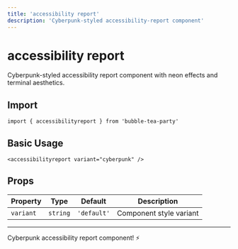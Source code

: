 ```yaml
---
title: 'accessibility report'
description: 'Cyberpunk-styled accessibility-report component'
---
```


# accessibility report

Cyberpunk-styled accessibility report component with neon effects and terminal aesthetics.

## Import

```svelte
import { accessibilityreport } from 'bubble-tea-party'
```

## Basic Usage

```svelte
<accessibilityreport variant="cyberpunk" />
```

## Props

| Property | Type | Default | Description |
|----------|------|---------|-------------|
| `variant` | `string` | `'default'` | Component style variant |

---

Cyberpunk accessibility report component! ⚡

